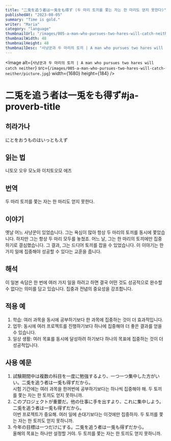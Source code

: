 ```yaml
---
title: "二兎を追う者は一兎をも得ず (두 마리 토끼를 쫓는 자는 한 마리도 얻지 못한다)"
publishedAt: "2023-08-05"
summary: "Time is gold."
writer: "Maria"
category: "language"
thumbnailUrl: "/images/005-a-man-who-pursues-two-hares-will-catch-neither/picture.jpg"
thumbnailWidth: 48
thumbnailHeight: 48
thumbnailDesc: "사냥꾼과 두 마리의 토끼 | A man who pursues two hares will catch neither"
---
```


<Image
  alt={`사냥꾼과 두 마리의 토끼 | A man who pursues two hares will catch neither`}
  src={`/images/005-a-man-who-pursues-two-hares-will-catch-neither/picture.jpg`}
  width={1680}
  height={184}
/>

# 二兎を追う者は一兎をも得ず#ja-proverb-title

## 히라가나

にとをおうものはいっともえず

## 읽는 법

니토오 오우 모노와 이치토오모 에즈

## 번역

두 마리 토끼를 쫓는 자는 한 마리도 얻지 못한다.

## 이야기

옛날 어느 사냥꾼이 있었습니다. 그는 욕심이 많아 항상 두 마리의 토끼를 동시에 쫓았습니다. 하지만 그는 항상 두 마리 모두를 놓쳤죠. 어느 날, 그는 한 마리의 토끼에만 집중하기로 결심했습니다. 그 결과, 그는 드디어 토끼를 잡을 수 있었습니다. 이 이야기는 한 가지 일에 집중해야 성공할 수 있다는 교훈을 줍니다.

## 해석

이 일본 속담은 한 번에 여러 가지 일을 하려고 하면 결국 어떤 것도 성공적으로 완수할 수 없다는 의미를 담고 있습니다. 집중과 전념의 중요성을 강조합니다.

## 적용 예

1. 학습: 여러 과목을 동시에 공부하기보다 한 과목에 집중하는 것이 더 효과적입니다.
2. 업무: 동시에 여러 프로젝트를 진행하기보다 하나에 집중해야 더 좋은 결과를 얻을 수 있습니다.
3. 일상 생활: 여러 목표를 동시에 달성하려 하기보다 하나의 목표에 집중하는 것이 더 성공적입니다.

## 사용 예문

1. 試験期間中は複数の科目を一度に勉強するより、一つ一つ集中した方がいい。二兎を追う者は一兎も得ずだから。<br /> 시험 기간에는 여러 과목을 한꺼번에 공부하기보다는 하나씩 집중해야 해. 두 토끼를 쫓는 자는 한 토끼도 얻지 못하니까.
2. このプロジェクトが重要だ。他の仕事に手を出すより、これに集中しよう。二兎を追う者は一兎も得ずだから。<br /> 이번 프로젝트가 중요해. 여러 일에 손대기보다는 이것에만 집중하자. 두 토끼를 쫓는 자는 한 토끼도 얻지 못하니까.
3. 今年の目標は一つだけにする。二兎を追う者は一兎も得ずだから。<br /> 올해의 목표는 하나만 설정할 거야. 두 토끼를 쫓는 자는 한 토끼도 얻지 못하니까.
